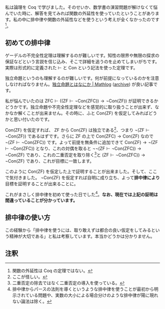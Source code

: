私は論理を Coq で学びました。そのせいか、数学書の演習問題が解けなくて悩んでいた時に、解答を見てみれば関数の外延性を使っていたということがあります。私の中に排中律や関数の外延性などを使うという考えが全くなかったのです<ref group="note">関数の外延性は Coq の定理ではない。</ref>。

== 初めての排中律 ==

ゲーデルの不完全性定理は理解するのが難しいです。知性の限界や無限の探求の保証などという言説を信じ込み、そこで詳細を追うのを止めてしまいがちです。実際は形式的に定義された \( \vdash \) と \( \mathrm{Con} \) という記法を使った定理です。

独立命題というのも理解するのが難しいです。何が前提になっているのかを注意しなければなりません。[https://mathlog.info/articles/1332 独立命題とはなにか | Mathlog] ([https://web.archive.org/web/20201220161309/https://mathlog.info/articles/1332 archive]) が良い記事です。

私が悩んでいたのは \( \mathrm{ZFC} \vdash ( ( \mathrm{ZF} \vdash \lnot \mathrm{Con} ( \mathrm{ZFC} ) ) \rightarrow \lnot \mathrm{Con} ( \mathrm{ZF} ) ) \) が証明できるかどうかです。独立命題や不完全性定理などを感覚的に取り扱うことが出来ず、なかなか解くことが出来ません。その時に、ふと \( \mathrm{Con} ( \mathrm{ZF} ) \) を仮定してみればどうかと思い付いたのです。

\( \mathrm{Con} ( \mathrm{ZF} ) \) を仮定すれば、 \( \mathrm{ZF} \) から \( \mathrm{Con} ( \mathrm{ZF} ) \) は独立である<ref group="note">ここが怪しい。</ref>、つまり \( \lnot ( \mathrm{ZF} \vdash \lnot \mathrm{Con} ( \mathrm{ZF} ) ) \) であるはずです。さらに \( \mathrm{ZF} \) の上で \( \mathrm{Con} ( \mathrm{ZFC} ) \rightarrow \mathrm{Con} ( \mathrm{ZF} ) \) なので \( \lnot ( \mathrm{ZF} \vdash \lnot \mathrm{Con} ( \mathrm{ZFC} ) ) \) です。よって前提を無条件に追加できて \( \mathrm{Con} ( \mathrm{ZF} ) \rightarrow \lnot ( \mathrm{ZF} \vdash \lnot \mathrm{Con} ( \mathrm{ZFC} ) ) \) となり、これの対偶を取ると \( \lnot \lnot ( \mathrm{ZF} \vdash \lnot \mathrm{Con} ( \mathrm{ZFC} ) ) \rightarrow \lnot \mathrm{Con} ( \mathrm{ZF} ) \) であり、これの二重否定を取り除く<ref group="note">二重否定の除去ではなく二重否定の導入を使っている。</ref>と \( ( \mathrm{ZF} \vdash \lnot \mathrm{Con} ( \mathrm{ZFC} ) ) \rightarrow \lnot \mathrm{Con} ( \mathrm{ZF} ) \) であり、これが目標に一致します。

このように \( \mathrm{Con} ( \mathrm{ZF} ) \) を仮定した上で証明することが出来ました。そして、ここで気付きました。 \( \lnot \mathrm{Con} ( \mathrm{ZF} ) \) を仮定すれば自明に成り立ち、よって'''排中律により'''目標を証明することが出来ることに。

これがまさしく排中律を初めて使った日でした<ref group="note">排中律からパースの法則を導くというような排中律を使うことが最初から明示されている問題や、実数の大小による場合分けのような排中律が陽に現れない論法は除く。</ref>。'''なお、現在では上記の証明は間違っていることが分かっています。'''

== 排中律の使い方 ==

この経験から「排中律を使うには、取り敢えずは都合の良い仮定をしてみるという精神が大切である」と私は考察しています。本当かどうかは分かりません。

== 注釈 ==

<references group="note" />

